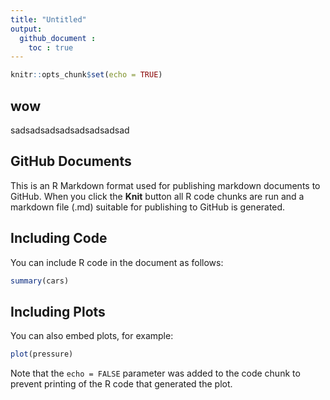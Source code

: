 ```yaml
---
title: "Untitled"
output: 
  github_document :
    toc : true
---
```


```r
knitr::opts_chunk$set(echo = TRUE)
```

## wow

sadsadsadsadsadsadsadsad


## GitHub Documents

This is an R Markdown format used for publishing markdown documents to GitHub. When you click the **Knit** button all R code chunks are run and a markdown file (.md) suitable for publishing to GitHub is generated.

## Including Code

You can include R code in the document as follows:

```r
summary(cars)
```

## Including Plots

You can also embed plots, for example:

```r
plot(pressure)
```

Note that the `echo = FALSE` parameter was added to the code chunk to prevent printing of the R code that generated the plot.
